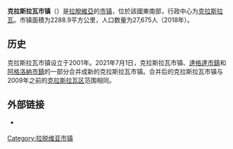 {{expand language|lv}}
{{Infobox settlement
| name                    = 克拉斯拉瓦市镇
| native_name             = Krāslavas novads
| native_name_lang        = lv
| settlement_type         = [[拉脫維亞行政區劃|市镇]]
| image_skyline           = Kreslau.jpg
| image_caption           = {{le|克拉斯拉瓦新宫|Krāslava New Palace}}
| image_flag              = Krāslavas novads Flag.png
| flag_size               = 145px
| image_shield            = Krāslavas novads COA.png
| shield_size             = 65px
| image_map               = Krāslavas novads 2021.png
| map_caption             = 2021年时的克拉斯拉瓦市镇地图
| coordinates             = 
| coor_pinpoint           = 
| coordinates_footnotes   = 
| subdivision_type        = [[世界政區索引|国家]]
| subdivision_name        = {{LAT}}
| established_title       = 最初设立
| established_date        = 2001年
| established_title1      = 合并
| established_date1       = 2021年
| seat_type               = 行政中心
| seat                    = [[克拉斯拉瓦|克拉斯拉瓦]]
| unit_pref               = Metric
| area_total_km2          = 2288.9
| area_rank               = 
| area_note               = 
| area_footnotes          = 
| population_as_of        = 2018年
| population_total        = 27675
| population_density_km2  = auto
| population_note         = 
| population_footnotes    = 
| timezone1               = 
| utc_offset1             = 
| timezone1_DST           = 
| utc_offset1_DST         = 
| postal_code_type        =
| postal_code             = 
| area_code_type          = 
| area_code               = 
| iso_code                = 
| website                 = {{URL|https://kraslava.lv/}}
| footnotes               = 
}}
'''克拉斯拉瓦市镇'''（{{lang-lv|Krāslavas novads}}）是[[拉脫維亞|拉脫維亞]]的[[拉脫維亞行政區劃|市镇]]，位於該國東南部，行政中心为[[克拉斯拉瓦|克拉斯拉瓦]]。市镇面積为2288.9平方公里，人口数量为27,675人（2018年）。

== 历史 ==
克拉斯拉瓦市镇设立于2001年。2021年7月1日，克拉斯拉瓦市镇、[[達格達市鎮|達格達市鎮]]和[[阿格洛納市鎮|阿格洛納市鎮]]的一部分合并成新的克拉斯拉瓦市镇。合并后的克拉斯拉瓦市镇与2009年之前的[[克拉斯拉瓦区|克拉斯拉瓦区]]范围相同。
<!--
== 参考文献 ==
{{Reflist}}
-->

== 外部链接 ==
{{commonscat|Krāslava Municipality|position=left}}
* {{Official site|https://kraslava.lv/}} {{lv}}

{{拉脱维亚行政区划}}
{{Latvia-geo-stub}}

{{DEFAULTSORT:Kraslava}}
[[Category:拉脱维亚市镇|Category:拉脱维亚市镇]]